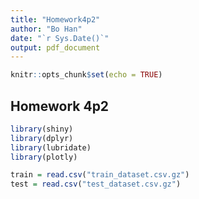 ```yaml
---
title: "Homework4p2"
author: "Bo Han"
date: "`r Sys.Date()`"
output: pdf_document
---
```


```r
knitr::opts_chunk$set(echo = TRUE)
```

## Homework 4p2

```r
library(shiny)
library(dplyr)
library(lubridate)
library(plotly)

train = read.csv("train_dataset.csv.gz")
test = read.csv("test_dataset.csv.gz")


```
